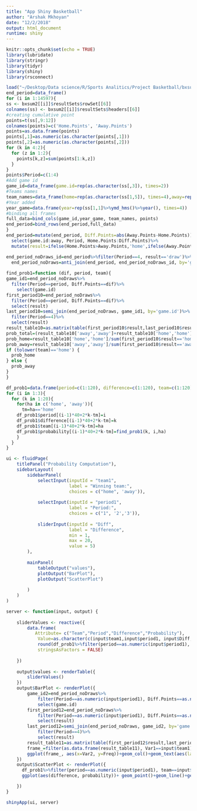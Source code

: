 ```yaml
---
title: "App Shiny Basketball"
author: "Arshak Mkhoyan"
date: "12/2/2018"
output: html_document
runtime: shiny
---
```


```r
knitr::opts_chunk$set(echo = TRUE)
library(lubridate)
library(stringr)
library(tidyr)
library(shiny)
library(rsconnect)
```

```r
load("~/Desktop/Data science/R/Sports Analitics/Project Basketball/bxsum2.rda")
end_period=data_frame()
for (i in 1:14597){
ss <- bxsum2[[i]]$resultSets$rowSet[[6]]
colnames(ss) <- bxsum2[[i]]$resultSets$headers[[6]]
#creating cumulative point
points=t(ss[,9:12])
colnames(points)=c('Home.Points', 'Away.Points')
points=as.data.frame(points)
points[,1]=as.numeric(as.character(points[,1]))
points[,2]=as.numeric(as.character(points[,2]))
for (k in 4:2){
  for (z in 1:2){
    points[k,z]=sum(points[1:k,z])
  }
}
points$Period=c(1:4)
#Add game id
game_id=data_frame(game.id=rep(as.character(ss[,3]), times=2))
#Teams names
team_names=data_frame(home=rep(as.character(ss[1,5]), times=4),away=rep(as.character(ss[2,5]), times=4))
#Year added
year_game=data.frame(year=rep(ss[1,1]%>%ymd_hms()%>%year(), times=4))
#binding all frames
full_data=bind_cols(game_id,year_game, team_names, points)
end_period=bind_rows(end_period,full_data)
}
end_period=mutate(end_period, Diff.Points=abs(Away.Points-Home.Points))%>%
  select(game.id:away, Period, Home.Points:Diff.Points)%>%
  mutate(result=ifelse(Home.Points>Away.Points,'home',ifelse(Away.Points>Home.Points,'away','draw')))

```

```r
end_period_noDraws_id=end_period%>%filter(Period==4, result=='draw')%>%select(game.id)
  end_period_noDraws=anti_join(end_period, end_period_noDraws_id, by='game.id')
  
find_prob1=function (dif, period, team){
game_id1=end_period_noDraws%>%
  filter(Period==period, Diff.Points==dif)%>%
    select(game.id)
first_period10=end_period_noDraws%>%
  filter(Period==period, Diff.Points==dif)%>%
  select(result)
last_period10=semi_join(end_period_noDraws, game_id1, by='game.id')%>%
  filter(Period==4)%>%
  select(result)
result_table10=as.matrix(table(first_period10$result,last_period10$result))
prob_total=(result_table10['away','away']+result_table10['home','home'])/sum(result_table10)
prob_home=result_table10['home','home']/sum(first_period10$result=='home')
prob_away=result_table10['away','away']/sum(first_period10$result=='away')
if (tolower(team)=='home') {
  prob_home
} else {
  prob_away
}
}
```

```r
df_prob1=data.frame(period=c(1:120), difference=c(1:120), team=c(1:120), probability=c(1:120))
for (i in 1:3){
  for (k in 1:20){
    for(ha in c('home', 'away')){
      tm=ha=='home'
    df_prob1$period[(i-1)*40+2*k-tm]=i
    df_prob1$difference[(i-1)*40+2*k-tm]=k
    df_prob1$team[(i-1)*40+2*k-tm]=ha
    df_prob1$probability[(i-1)*40+2*k-tm]=find_prob1(k, i,ha)
    }
  }
}
```

```r
ui <- fluidPage(
    titlePanel("Probability Computation"),
    sidebarLayout(
        sidebarPanel(
            selectInput(inputId = "team1",
                        label = "Winning team:",
                        choices = c("home", 'away')),
            
            selectInput(inputId = "period1",
                        label = "Period:",
                        choices = c("1", '2','3')),
        
            sliderInput(inputId = "Diff",
                        label = "Difference",
                        min = 1,
                        max = 20,
                        value = 5)
        ),
      
        mainPanel(
            tableOutput("values"),
            plotOutput("BarPlot"),
            plotOutput("ScatterPlot")  
            
        )
    )
)

server <- function(input, output) {
    
    sliderValues <- reactive({
        data.frame(
           Attribute= c("Team","Period","Difference","Probability"),
            Value=as.character(c(input$team1,input$period1, input$Diff,
            round(df_prob1%>%filter(period==as.numeric(input$period1), difference==as.numeric(input$Diff), team==input$team1)%>%select(probability), 3))),
            stringsAsFactors = FALSE)
        
    })
    
    output$values <- renderTable({
        sliderValues()
    })
    output$BarPlot <- renderPlot({
        game_id2=end_period_noDraws%>%
            filter(Period==as.numeric(input$period1), Diff.Points==as.numeric(input$Diff))%>%
            select(game.id)
        first_period12=end_period_noDraws%>%
            filter(Period==as.numeric(input$period1), Diff.Points==as.numeric(input$Diff))%>%
            select(result)
        last_period12=semi_join(end_period_noDraws, game_id2, by='game.id')%>%
            filter(Period==4)%>%
            select(result)
        result_table11=as.matrix(table(first_period12$result,last_period12$result))
        frame_=filter(as.data.frame(result_table11), Var1==input$team1)%>%select(Var2, Freq)
        ggplot(frame_, aes(x=Var2, y=Freq))+geom_col()+geom_text(aes(label=Freq), vjust=0)+xlab('Winning Team')+ylab('Number of Games')+ggtitle('Outcomes of games for given parameters')
    })
    output$ScatterPlot <- renderPlot({
      df_prob1%>%filter(period==as.numeric(input$period1), team==input$team1)%>%
      ggplot(aes(difference, probability))+ geom_point()+geom_line()+geom_vline(xintercept = as.numeric(input$Diff), linetype="dashed", color = "red")+geom_hline(yintercept =as.numeric(df_prob1%>%filter(period==as.numeric(input$period1), difference==as.numeric(input$Diff), team==input$team1)%>%select(probability)), linetype="dashed", color = "red")+ggtitle('Probability distribution for the given Winning team and Period')

    })
}

shinyApp(ui, server)
```

